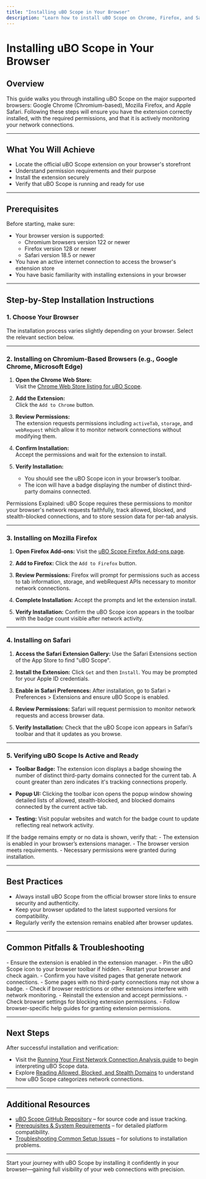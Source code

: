 ```yaml
---
title: "Installing uBO Scope in Your Browser"
description: "Learn how to install uBO Scope on Chrome, Firefox, and Safari. This guide covers locating the correct storefronts, installing, and verifying the extension is active and ready to use."
---
```


# Installing uBO Scope in Your Browser

## Overview
This guide walks you through installing uBO Scope on the major supported browsers: Google Chrome (Chromium-based), Mozilla Firefox, and Apple Safari. Following these steps will ensure you have the extension correctly installed, with the required permissions, and that it is actively monitoring your network connections.

---

## What You Will Achieve
- Locate the official uBO Scope extension on your browser's storefront
- Understand permission requirements and their purpose
- Install the extension securely
- Verify that uBO Scope is running and ready for use

---

## Prerequisites
Before starting, make sure:
- Your browser version is supported:
  - Chromium browsers version 122 or newer
  - Firefox version 128 or newer
  - Safari version 18.5 or newer
- You have an active internet connection to access the browser's extension store
- You have basic familiarity with installing extensions in your browser

---

## Step-by-Step Installation Instructions

### 1. Choose Your Browser
The installation process varies slightly depending on your browser. Select the relevant section below.

---

### 2. Installing on Chromium-Based Browsers (e.g., Google Chrome, Microsoft Edge)

1. **Open the Chrome Web Store:**  
   Visit the [Chrome Web Store listing for uBO Scope](https://chromewebstore.google.com/detail/ubo-scope/bbdpgcaljkaaigfcomhidmneffjjjfgp).

2. **Add the Extension:**  
   Click the `Add to Chrome` button.

3. **Review Permissions:**  
   The extension requests permissions including `activeTab`, `storage`, and `webRequest` which allow it to monitor network connections without modifying them.

4. **Confirm Installation:**  
   Accept the permissions and wait for the extension to install.

5. **Verify Installation:**
   - You should see the uBO Scope icon in your browser’s toolbar.
   - The icon will have a badge displaying the number of distinct third-party domains connected.

<Info>
Permissions Explained: uBO Scope requires these permissions to monitor your browser's network requests faithfully, track allowed, blocked, and stealth-blocked connections, and to store session data for per-tab analysis.
</Info>

---

### 3. Installing on Mozilla Firefox

1. **Open Firefox Add-ons:**
   Visit the [uBO Scope Firefox Add-ons page](https://addons.mozilla.org/firefox/addon/ubo-scope/).

2. **Add to Firefox:**
   Click the `Add to Firefox` button.

3. **Review Permissions:**
   Firefox will prompt for permissions such as access to tab information, storage, and webRequest APIs necessary to monitor network connections.

4. **Complete Installation:**
   Accept the prompts and let the extension install.

5. **Verify Installation:**
   Confirm the uBO Scope icon appears in the toolbar with the badge count visible after network activity.

---

### 4. Installing on Safari

1. **Access the Safari Extension Gallery:**
   Use the Safari Extensions section of the App Store to find "uBO Scope".

2. **Install the Extension:**
   Click `Get` and then `Install`. You may be prompted for your Apple ID credentials.

3. **Enable in Safari Preferences:**
   After installation, go to Safari > Preferences > Extensions and ensure uBO Scope is enabled.

4. **Review Permissions:**
   Safari will request permission to monitor network requests and access browser data.

5. **Verify Installation:**
   Check that the uBO Scope icon appears in Safari’s toolbar and that it updates as you browse.

---

### 5. Verifying uBO Scope Is Active and Ready

- **Toolbar Badge:** The extension icon displays a badge showing the number of distinct third-party domains connected for the current tab. A count greater than zero indicates it's tracking connections properly.

- **Popup UI:** Clicking the toolbar icon opens the popup window showing detailed lists of allowed, stealth-blocked, and blocked domains connected by the current active tab.

- **Testing:** Visit popular websites and watch for the badge count to update reflecting real network activity.

<Check>
If the badge remains empty or no data is shown, verify that:
- The extension is enabled in your browser’s extensions manager.
- The browser version meets requirements.
- Necessary permissions were granted during installation.
</Check>

---

## Best Practices

- Always install uBO Scope from the official browser store links to ensure security and authenticity.
- Keep your browser updated to the latest supported versions for compatibility.
- Regularly verify the extension remains enabled after browser updates.

---

## Common Pitfalls & Troubleshooting

<AccordionGroup title="Common Installation Issues and Solutions">
<Accordion title="Extension Icon Missing After Installation">
- Ensure the extension is enabled in the extension manager.
- Pin the uBO Scope icon to your browser toolbar if hidden.
- Restart your browser and check again.
</Accordion>
<Accordion title="Badge Count Does Not Appear">
- Confirm you have visited pages that generate network connections.
- Some pages with no third-party connections may not show a badge.
- Check if browser restrictions or other extensions interfere with network monitoring.
</Accordion>
<Accordion title="Permissions Prompt Blocked or Denied">
- Reinstall the extension and accept permissions.
- Check browser settings for blocking extension permissions.
- Follow browser-specific help guides for granting extension permissions.
</Accordion>
</AccordionGroup>

---

## Next Steps

After successful installation and verification:

- Visit the [Running Your First Network Connection Analysis guide](../guides/getting-started/first-analysis) to begin interpreting uBO Scope data.
- Explore [Reading Allowed, Blocked, and Stealth Domains](../guides/interpreting-data/reading-status) to understand how uBO Scope categorizes network connections.

---

## Additional Resources
- [uBO Scope GitHub Repository](https://github.com/gorhill/uBO-Scope) – for source code and issue tracking.
- [Prerequisites & System Requirements](../../getting-started/installation-setup/prerequisites-requirements) – for detailed platform compatibility.
- [Troubleshooting Common Setup Issues](../../getting-started/first-run-validation/common-issues-solutions) – for solutions to installation problems.

---

Start your journey with uBO Scope by installing it confidently in your browser—gaining full visibility of your web connections with precision.